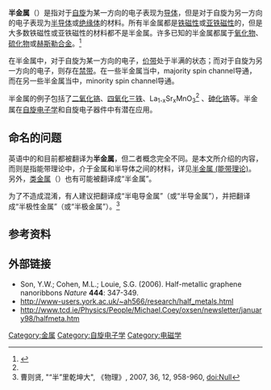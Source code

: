 {{NoteTA
|G1=Physics}}
{{About|对于不同自旋方向的电子，分别显示出金属性或非金属性的材料（{{lang-en|half-metal}}）|元素周期表中，介于金属和非金属之间的元素（{{lang-en|metalloid}}）|类金属|能带理论中，介于金属和半导体之间的材料（{{lang-en|semimetal}}）|半金属 (能带理论)}}

'''半金属'''（{{lang-en|half-metal}}）是指对于[[自旋|自旋]]为某一方向的电子表现为[[导体|导体]]，但是对于自旋为另一方向的电子表现为[[半导体|半导体]]或[[绝缘体|绝缘体]]的材料。所有半金属都是[[铁磁性|铁磁性]]或[[亚铁磁性|亚铁磁性]]的，但是大多数铁磁性或亚铁磁性的材料都不是半金属。许多已知的半金属都属于[[氧化物|氧化物]]、[[硫化物|硫化物]]或[[赫斯勒合金|赫斯勒合金]]。<ref name=COEY02>{{cite journal |first1=J.M.D. |last1=Coey |first2=M.|last2=Venkatesan|year=2002 |title=Half-metallic ferromagnetism: Example of CrO2|journal=Journal of Applied Physics |volume=91 |issue=10 |pages=8345–8350 |doi=10.1063/1.1447879|bibcode = 2002JAP....91.8345C }}</ref>

在半金属中，对于自旋为某一方向的电子，[[价带|价带]]处于半满的状态；而对于自旋为另一方向的电子，则存在[[禁带|禁带]]。在一些半金属当中，majority spin channel导通，而在另一些半金属当中，minority spin channel导通。

半金属的例子包括了[[二氧化铬|二氧化铬]]、[[四氧化三铁|四氧化三铁]]、La<sub>1-x</sub>Sr<sub>x</sub>MnO<sub>3</sub><ref name=COEY02/> 、[[砷化铬|砷化铬]]等。半金属在[[自旋电子学|自旋电子学]]和自旋电子器件中有潜在应用。

== 命名的问题 ==
英语中的{{lang|en|semimetal}}和{{lang|en|half-metal}}目前都被翻译为'''半金属'''，但二者概念完全不同。{{lang|en|half-metal}}是本文所介绍的内容，而{{lang|en|semimetal}}则是指能带理论中，介于金属和半导体之间的材料，详见[[半金属_(能带理论)|半金属 (能带理论)]]。另外，[[类金属|类金属]]（{{lang|en|metalloid}}）也有可能被翻译成“半金属”。

为了不造成混淆，有人建议把{{lang|en|semimetal}}翻译成“半电导金属”（或“半导金属”），并把{{lang|en|half-metal}}翻译成“半极性金属”（或“半极金属”）。<ref>曹则贤, "“半”里乾坤大", 《物理》, 2007, 36, 12, 958-960, doi:Null</ref>

== 参考资料 ==
{{Reflist}}

== 外部链接 ==
* Son, Y.W.; Cohen, M.L.; Louie, S.G. (2006).  Half-metallic graphene nanoribbons ''Nature'' '''444''': 347-349. {{doi|10.1038/nature05180}}
* http://www-users.york.ac.uk/~ah566/research/half_metals.html{{Wayback|url=http://www-users.york.ac.uk/~ah566/research/half_metals.html |date=20141225002637 }}
* http://www.tcd.ie/Physics/People/Michael.Coey/oxsen/newsletter/january98/halfmeta.htm{{Wayback|url=http://www.tcd.ie/Physics/People/Michael.Coey/oxsen/newsletter/january98/halfmeta.htm |date=20141227054319 }}


[[Category:金属|Category:金属]]
[[Category:自旋电子学|Category:自旋电子学]]
[[Category:电磁学|Category:电磁学]]